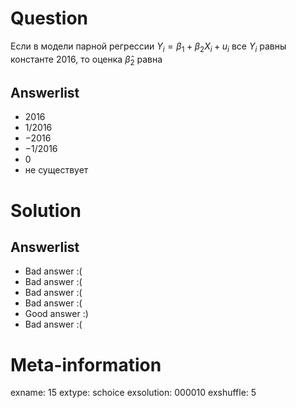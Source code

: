 Question
========
Если в модели парной регрессии $Y_i=\beta_1 + \beta_2 X_i + u_i$
все $Y_i$ равны константе $2016$, то оценка $\hat \beta_2$ равна


Answerlist
----------
*  $2016$
*  $1/2016$
*  $-2016$
*  $-1/2016$
*  $0$
*  не существует

Solution
========

Answerlist
----------
*  Bad answer :(
*  Bad answer :(
*  Bad answer :(
*  Bad answer :(
*  Good answer :)
*  Bad answer :(

Meta-information
================
exname: 15
extype: schoice
exsolution: 000010
exshuffle: 5
